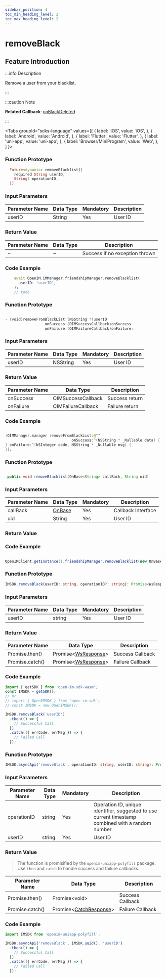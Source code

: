 ```yaml
---
sidebar_position: 4
toc_min_heading_level: 2
toc_max_heading_level: 2
---
```


# removeBlack

## Feature Introduction

:::info Description

Remove a user from your blacklist.

:::

:::caution Note

**Related Callback**:
[onBlackDeleted](../../callback/onBlackDeleted)

:::

<Tabs
groupId="sdks-language"
values={[
{ label: 'iOS', value: 'iOS', },
{ label: 'Android', value: 'Android', },
{ label: 'Flutter', value: 'Flutter', },
{ label: 'uni-app', value: 'uni-app', },
{ label: 'Browser/MiniProgram', value: 'Web', },
]
}>

<TabItem value="Flutter">

### Function Prototype

```dart showLineNumbers
  Future<dynamic> removeBlacklist({
    required String userID,
    String? operationID,
  })
```

### Input Parameters

| Parameter Name | Data Type | Mandatory | Description |
| -------------- | --------- | --------- | ----------- |
| userID         | String    | Yes       | User ID     |

### Return Value

| Parameter Name | Data Type | Description              |
| -------------- | --------- | ------------------------ |
| ~              | ~         | Success if no exception thrown |

### Code Example

```dart showLineNumbers
    await OpenIM.iMManager.friendshipManager.removeBlacklist(
      userID: 'userID',
    );
    // todo
```

</TabItem>

<TabItem value="iOS">

### Function Prototype

```swift showLineNumbers

- (void)removeFromBlackList:(NSString *)userID
                  onSuccess:(OIMSuccessCallback)onSuccess
                  onFailure:(OIMFailureCallback)onFailure;

```

### Input Parameters

| Parameter Name | Data Type | Mandatory | Description |
| -------------- | --------- | --------- | ----------- |
| userID         | NSString  | Yes       | User ID     |

### Return Value

| Parameter Name | Data Type               | Description |
| -------------- | ----------------------- | ----------- |
| onSuccess      | OIMSuccessCallback      | Success return |
| onFailure      | OIMFailureCallback      | Failure return |

### Code Example

```swift showLineNumbers

[OIMManager.manager removeFromBlackList:@""
                              onSuccess:^(NSString * _Nullable data) {
} onFailure:^(NSInteger code, NSString * _Nullable msg) {
}];

```

</TabItem>

<TabItem value="Android">

### Function Prototype

```java showLineNumbers

 public void removeBlacklist(OnBase<String> callBack, String uid)

```

### Input Parameters

| Parameter Name | Data Type                      | Mandatory | Description |
| -------------- | ------------------------------ | --------- | ----------- |
| callBack       | [OnBase](/callback/onBase.mdx) | Yes       | Callback Interface |
| uid            | String                         | Yes       | User ID     |

### Return Value

### Code Example

```java showLineNumbers

OpenIMClient.getInstance().friendshipManager.removeBlacklist(new OnBase<String>(){…},uid)

```

</TabItem>

<TabItem value="Web">

### Function Prototype

```ts showLineNumbers
IMSDK.removeBlack(userID: string, operationID?: string): Promise<WsResponse>
```

### Input Parameters

| Parameter Name | Data Type | Mandatory | Description |
| -------------- | --------- | --------- | ----------- |
| userID         | string    | Yes       | User ID     |

### Return Value

| Parameter Name        | Data Type                                    | Description |
| --------------------- | -------------------------------------------- | ----------- |
| Promise.then()        | Promise<[WsResponse](/class/response.mdx)\>  | Success Callback |
| Promise.catch()       | Promise<[WsResponse](/class/response.mdx)\>  | Failure Callback |

### Code Example

```js showLineNumbers
import { getSDK } from 'open-im-sdk-wasm';
const IMSDK = getSDK();
// or
// import { OpenIMSDK } from 'open-im-sdk';
// const IMSDK = new OpenIMSDK();

IMSDK.removeBlack('userID')
  .then(() => {
    // Successful Call
  })
  .catch(({ errCode, errMsg }) => {
    // Failed Call
  });
```

</TabItem>

<TabItem value="uni-app">

### Function Prototype

```ts showLineNumbers
IMSDK.asyncApi('removeBlack', operationID: string, userID: string): Promise<void>
```

### Input Parameters

| Parameter Name | Data Type | Mandatory | Description                                           |
| -------------- | --------- | --------- | ----------------------------------------------------- |
| operationID    | string    | Yes       | Operation ID, unique identifier, suggested to use current timestamp combined with a random number |
| userID         | string    | Yes       | User ID                                               |

### Return Value

> The function is promisified by the `openim-uniapp-polyfill` package. Use `then` and `catch` to handle success and failure callbacks.

| Parameter Name        | Data Type                                            | Description |
| --------------------- | ---------------------------------------------------- | ----------- |
| Promise.then()        | Promise<void\>                                       | Success Callback |
| Promise.catch()       | Promise<[CatchResponse](/class/response.mdx)\>       | Failure Callback |

### Code Example

```js showLineNumbers
import IMSDK from 'openim-uniapp-polyfill';

IMSDK.asyncApi('removeBlack', IMSDK.uuid(), 'userID')
  .then(() => {
    // Successful Call
  })
  .catch(({ errCode, errMsg }) => {
    // Failed Call
  });
```

</TabItem>

</Tabs>